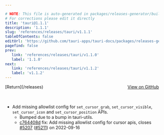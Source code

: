 ```yaml
---

# NOTE: This file is auto-generated in packages/releases-generator/build.ts
# For corrections please edit it directly
title: 'tauri@1.1.1'
description: '1.1.1'
slug: 'references/releases/tauri/v1.1.1'
tableOfContents: false
editUrl: 'https://github.com/tauri-apps/tauri-docs/packages/releases-generator/build.ts'
pagefind: false
prev:
   link: 'references/releases/tauri/v1.1.0'
   label: '1.1.0'
next:
   link: 'references/releases/tauri/v1.1.2'
   label: 'v1.1.2'
---
```


			

<ReleaseSidebar slug="references/releases/tauri"  packageName="tauri" />

<div style="margin-bottom:3rem; display: flex; justify-content: space-between; align-items: center"><span>[Return](/releases)</span><span><a href="https://github.com/tauri-apps/tauri/releases/tag/tauri-v1.1.1">View on GitHub</a></span></div>

- Add missing allowlist config for `set_cursor_grab`, `set_cursor_visible`, `set_cursor_icon` and `set_cursor_position` APIs.
  - Bumped due to a bump in tauri-utils.
  - [c764408d](https://www.github.com/tauri-apps/tauri/commit/c764408da7fae123edd41115bda42fa75a4731d2) fix: Add missing allowlist config for cursor apis, closes [#5207](https://www.github.com/tauri-apps/tauri/pull/5207) ([#5211](https://www.github.com/tauri-apps/tauri/pull/5211)) on 2022-09-16

